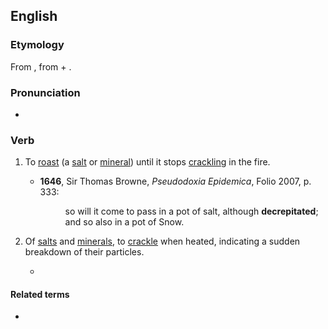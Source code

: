 ==English==

===Etymology===
From {{bor|en|ML.|dēcrepitō}}, from {{der|en|la|dē-}} + {{m|la|crepitō}}.

===Pronunciation===
* {{IPA|en|/dɪˈkɹɛpɪteɪt/}}

===Verb===
{{en-verb}}

# {{lb|en|transitive}} To [[roast]] (a [[salt]] or [[mineral]]) until it stops [[crackling]] in the fire.
#* '''1646''', Sir Thomas Browne, ''Pseudodoxia Epidemica'', Folio 2007, p. 333:
#*: so will it come to pass in a pot of salt, although '''decrepitated'''; and so also in a pot of Snow.
# {{lb|en|intransitive}} Of [[salts]] and [[minerals]], to [[crackle]] when heated, indicating a sudden breakdown of their particles.
#* {{quote-journal|en|magazine=Magazine of Popular Science, and Journal of the Useful Arts|year=1837|passage=It is, however, remarkable, that the greater number of bodies which '''decrepitate''', are really anhydrous and fixed, such as sulphate of potash, sulphate of barytes, chloride of sodium, &c.|page=77}}

====Related terms====
* {{l|en|decrepitation}}